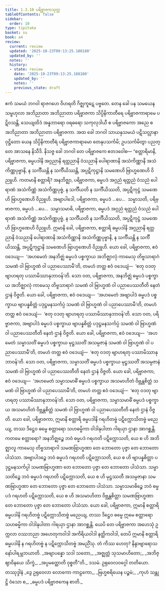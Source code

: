 ```yaml
---
title: 1.3.10 ပရိဗ္ဗာဇကသုတ္တ
tableOfContents: false
sidebar:
  order: 10
type: tipitaka
basket: su
book: a4
review:
  current: review
  updated: '2025-10-23T09:13:25.188180'
  updated_by: ''
  notes: ''
  history:
  - state: review
    date: '2025-10-23T09:13:25.188180'
    updated_by: ''
    notes: ''
    previous_state: draft
---
```



<ReviewStatus review={frontmatter.review} showDetails={true} />

<HypothesisAnnotation frontmatter={frontmatter} />

<DynamicBreadcrumb />

<Division number="30" book="a4" e="ch" v="15" p="338">

<Paragraph number="202" book="a4">
ဧကံ သမယံ ဘဂဝါ ရာဇဂဟေ ဝိဟရတိ ဂိဇ္ဈကူဋေ ပဗ္ဗတေ. တေန ခေါ ပန သမယေန သမ္ဗဟုလာ အဘိညာတာ အဘိညာတာ ပရိဗ္ဗာဇကာ သိပ္ပိနိကာတီရေ ပရိဗ္ဗာဇကာရာမေ ပဋိဝသန္တိ, သေယျထိဒံ အန္နဘာရော ဝရဓရော သကုလုဒါယီ စ ပရိဗ္ဗာဇကော အညေ စ အဘိညာတာ အဘိညာတာ ပရိဗ္ဗာဇကာ. အထ ခေါ ဘဂဝါ သာယနှသမယံ ပဋိသလ္လာနာ ဝုဋ္ဌိတော ယေန သိပ္ပိနိကာတီရံ ပရိဗ္ဗာဇကာရာမော တေနုပသင်္ကမိ; ဥပသင်္ကမိတွာ ပညတ္တေ အာသနေ နိသီဒိ. နိသဇ္ဇ ခေါ ဘဂဝါ တေ ပရိဗ္ဗာဇကေ ဧတဒဝေါစ—
</Paragraph>

<Paragraph number="203" book="a4">
“စတ္တာရိမာနိ, ပရိဗ္ဗာဇကာ, ဓမ္မပဒါနိ အဂ္ဂညာနိ ရတ္တညာနိ ဝံသညာနိ ပေါရာဏာနိ အသံကိဏ္ဏာနိ အသံကိဏ္ဏပုဗ္ဗာနိ, န သင်္ကီယန္တိ န သင်္ကီယိဿန္တိ, အပ္ပဋိကုဋ္ဌာနိ သမဏေဟိ ဗြာဟ္မဏေဟိ ဝိညူဟိ. ကတမာနိ စတ္တာရိ? အနဘိဇ္ဈာ, ပရိဗ္ဗာဇကာ, ဓမ္မပဒံ အဂ္ဂညံ ရတ္တညံ ဝံသညံ ပေါရာဏံ အသံကိဏ္ဏံ အသံကိဏ္ဏပုဗ္ဗံ, န သင်္ကီယတိ န သင်္ကီယိဿတိ, အပ္ပဋိကုဋ္ဌံ သမဏေဟိ ဗြာဟ္မဏေဟိ ဝိညူဟိ. အဗျာပါဒေါ, ပရိဗ္ဗာဇကာ, ဓမ္မပဒံ …ပေ…  သမ္မာသတိ, ပရိဗ္ဗာဇကာ, ဓမ္မပဒံ …ပေ…  သမ္မာသမာဓိ, ပရိဗ္ဗာဇကာ, ဓမ္မပဒံ အဂ္ဂညံ ရတ္တညံ ဝံသညံ ပေါရာဏံ အသံကိဏ္ဏံ အသံကိဏ္ဏပုဗ္ဗံ, န သင်္ကီယတိ န သင်္ကီယိဿတိ, အပ္ပဋိကုဋ္ဌံ သမဏေဟိ ဗြာဟ္မဏေဟိ ဝိညူဟိ. ဣမာနိ ခေါ, ပရိဗ္ဗာဇကာ, စတ္တာရိ ဓမ္မပဒါနိ အဂ္ဂညာနိ ရတ္တညာနိ ဝံသညာနိ ပေါရာဏာနိ အသံကိဏ္ဏာနိ အသံကိဏ္ဏပုဗ္ဗာနိ, န သင်္ကီယန္တိ န သင်္ကီယိဿန္တိ, အပ္ပဋိကုဋ္ဌာနိ သမဏေဟိ ဗြာဟ္မဏေဟိ ဝိညူဟိ.
</Paragraph>

<Paragraph number="204" book="a4">
ယော ခေါ, ပရိဗ္ဗာဇကာ, ဧဝံ ဝဒေယျ—  ‘အဟမေတံ အနဘိဇ္ဈံ ဓမ္မပဒံ ပစ္စက္ခာယ အဘိဇ္ဈာလုံ ကာမေသု တိဗ္ဗသာရာဂံ သမဏံ ဝါ ဗြာဟ္မဏံ ဝါ ပညာပေဿာမီ’တိ, တမဟံ တတ္ထ ဧဝံ ဝဒေယျံ—  ‘ဧတု ဝဒတု ဗျာဟရတု ပဿာမိဿာနုဘာဝန်’တိ. သော ဝတ, ပရိဗ္ဗာဇကာ, အနဘိဇ္ဈံ ဓမ္မပဒံ ပစ္စက္ခာယ အဘိဇ္ဈာလုံ ကာမေသု တိဗ္ဗသာရာဂံ သမဏံ ဝါ ဗြာဟ္မဏံ ဝါ ပညာပေဿတီတိ နေတံ ဌာနံ ဝိဇ္ဇတိ.
</Paragraph>

<Paragraph number="205" book="a4">
ယော ခေါ, ပရိဗ္ဗာဇကာ, ဧဝံ ဝဒေယျ—  ‘အဟမေတံ အဗျာပါဒံ ဓမ္မပဒံ ပစ္စက္ခာယ ဗျာပန္နစိတ္တံ ပဒုဋ္ဌမနသင်္ကပ္ပံ သမဏံ ဝါ ဗြာဟ္မဏံ ဝါ ပညာပေဿာမီ’တိ, တမဟံ တတ္ထ ဧဝံ ဝဒေယျံ—  ‘ဧတု ဝဒတု ဗျာဟရတု ပဿာမိဿာနုဘာဝန်’တိ. သော ဝတ, ပရိဗ္ဗာဇကာ, အဗျာပါဒံ ဓမ္မပဒံ ပစ္စက္ခာယ ဗျာပန္နစိတ္တံ ပဒုဋ္ဌမနသင်္ကပ္ပံ သမဏံ ဝါ ဗြာဟ္မဏံ ဝါ ပညာပေဿတီတိ နေတံ ဌာနံ ဝိဇ္ဇတိ.
</Paragraph>

<Paragraph number="206" book="a4">
ယော ခေါ, ပရိဗ္ဗာဇကာ, ဧဝံ ဝဒေယျ—  ‘အဟမေတံ သမ္မာသတိံ ဓမ္မပဒံ ပစ္စက္ခာယ မုဋ္ဌဿတိံ အသမ္ပဇာနံ သမဏံ ဝါ ဗြာဟ္မဏံ ဝါ ပညာပေဿာမီ’တိ, တမဟံ တတ္ထ ဧဝံ ဝဒေယျံ—  ‘ဧတု ဝဒတု ဗျာဟရတု ပဿာမိဿာနုဘာဝန်’တိ. သော ဝတ, ပရိဗ္ဗာဇကာ, သမ္မာသတိံ ဓမ္မပဒံ ပစ္စက္ခာယ မုဋ္ဌဿတိံ အသမ္ပဇာနံ သမဏံ ဝါ ဗြာဟ္မဏံ ဝါ ပညာပေဿတီတိ နေတံ ဌာနံ ဝိဇ္ဇတိ.
</Paragraph>

<Paragraph number="207" book="a4">
ယော ခေါ, ပရိဗ္ဗာဇကာ, ဧဝံ ဝဒေယျ—  ‘အဟမေတံ သမ္မာသမာဓိံ ဓမ္မပဒံ ပစ္စက္ခာယ အသမာဟိတံ ဝိဗ္ဘန္တစိတ္တံ သမဏံ ဝါ ဗြာဟ္မဏံ ဝါ ပညာပေဿာမီ’တိ, တမဟံ တတ္ထ ဧဝံ ဝဒေယျံ—  ‘ဧတု ဝဒတု ဗျာဟရတု ပဿာမိဿာနုဘာဝန်’တိ. သော ဝတ, ပရိဗ္ဗာဇကာ, သမ္မာသမာဓိံ ဓမ္မပဒံ ပစ္စက္ခာယ အသမာဟိတံ ဝိဗ္ဘန္တစိတ္တံ သမဏံ ဝါ ဗြာဟ္မဏံ ဝါ ပညာပေဿတီတိ နေတံ ဌာနံ ဝိဇ္ဇတိ.
</Paragraph>

<Paragraph number="208" book="a4">
ယော ခေါ, ပရိဗ္ဗာဇကာ, ဣမာနိ စတ္တာရိ ဓမ္မပဒါနိ ဂရဟိတဗ္ဗံ ပဋိက္ကောသိတဗ္ဗံ မညေယျ, တဿ ဒိဋ္ဌေဝ ဓမ္မေ စတ္တာရော သဟဓမ္မိကာ ဝါဒါနုပါတာ ဂါရယှာ ဌာနာ အာဂစ္ဆန္တိ. ကတမေ စတ္တာရော? အနဘိဇ္ဈဉ္စေ ဘဝံ ဓမ္မပဒံ ဂရဟတိ ပဋိက္ကောသတိ, ယေ စ ဟိ အဘိဇ္ဈာလူ ကာမေသု တိဗ္ဗသာရာဂါ သမဏဗြာဟ္မဏာ တေ ဘောတော ပုဇ္ဇာ တေ ဘောတော ပါသံသာ. အဗျာပါဒဉ္စေ ဘဝံ ဓမ္မပဒံ ဂရဟတိ ပဋိက္ကောသတိ, ယေ စ ဟိ ဗျာပန္နစိတ္တာ ပဒုဋ္ဌမနသင်္ကပ္ပါ သမဏဗြာဟ္မဏာ တေ ဘောတော ပုဇ္ဇာ တေ ဘောတော ပါသံသာ. သမ္မာသတိဉ္စေ ဘဝံ ဓမ္မပဒံ ဂရဟတိ ပဋိက္ကောသတိ, ယေ စ ဟိ မုဋ္ဌဿတီ အသမ္ပဇာနာ သမဏဗြာဟ္မဏာ တေ ဘောတော ပုဇ္ဇာ တေ ဘောတော ပါသံသာ. သမ္မာသမာဓိဉ္စေ ဘဝံ ဓမ္မပဒံ ဂရဟတိ ပဋိက္ကောသတိ, ယေ စ ဟိ အသမာဟိတာ ဝိဗ္ဘန္တစိတ္တာ သမဏဗြာဟ္မဏာ တေ ဘောတော ပုဇ္ဇာ တေ ဘောတော ပါသံသာ.
</Paragraph>

<Paragraph number="209" book="a4">
ယော ခေါ, ပရိဗ္ဗာဇကာ, ဣမာနိ စတ္တာရိ ဓမ္မပဒါနိ ဂရဟိတဗ္ဗံ ပဋိက္ကောသိတဗ္ဗံ မညေယျ, တဿ ဒိဋ္ဌေဝ ဓမ္မေ ဣမေ စတ္တာရော သဟဓမ္မိကာ ဝါဒါနုပါတာ ဂါရယှာ ဌာနာ အာဂစ္ဆန္တိ. ယေပိ တေ ပရိဗ္ဗာဇကာ အဟေသုံ ဥက္ကလာ ဝဿဘညာ အဟေတုကဝါဒါ အကိရိယဝါဒါ နတ္ထိကဝါဒါ, တေပိ ဣမာနိ စတ္တာရိ ဓမ္မပဒါနိ န ဂရဟိတဗ္ဗံ န ပဋိက္ကောသိတဗ္ဗံ အမညိံသု. တံ ကိဿ ဟေတု? နိန္ဒာဗျာရောသနော်ပါရမ္ဘဘယာတိ.
</Paragraph>

<Paragraph number="210" type="verses" book="a4">
_အဗျာပန္နော သဒါ သတော,_  
_အဇ္ဈတ္တံ သုသမာဟိတော;_  
_အဘိဇ္ဈာဝိနယေ သိက္ခံ,_  
_အပ္ပမတ္တောတိ ဝုစ္စတီ”တိ._  


</Paragraph>
</Division>

<Paragraph number="211" type="center" book="a4">
ဒသမံ.



</Paragraph>

<Paragraph number="212" type="center" book="a4">
ဥရုဝေလဝဂ္ဂေါ တတိယော.



</Paragraph>

<Paragraph number="213" type="center" book="a4">
တဿုဒ္ဒါနံ


</Paragraph>

<Paragraph number="214" type="verses" book="a4">
_ဒွေ ဥရုဝေလာ လောကော ကာဠကော,_  
_ဗြဟ္မစရိယေန ပဉ္စမံ;_  
_ကုဟံ သန္တုဋ္ဌိ ဝံသော စ,_  
_ဓမ္မပဒံ ပရိဗ္ဗာဇကေန စာတိ._
</Paragraph>